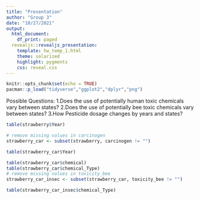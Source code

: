 ```yaml
---
title: "Presentation"
author: "Group 3"
date: "10/27/2021"
output:
  html_document:
    df_print: paged
  revealjs::revealjs_presentation:
    template: hw_temp_1.html
    theme: solarized
    highlight: pygments
    css: reveal.css
---
```


```r
knitr::opts_chunk$set(echo = TRUE)
pacman::p_load("tidyverse","ggplot2","dplyr","png")
```

Possible Questions:
1.Does the use of potentially human toxic chemicals vary between states?
2.Does the use of potentially bee toxic chemicals vary between states?
3.How Pesticide dosage changes by years and states?

```r
table(strawberry$Year)
```

```r
# remove missing values in carcinogen
strawberry_car <- subset(strawberry, carcinogen != "")
```

```r
table(strawberry_car$Year)
```
```r
table(strawberry_car$chemical)
table(strawberry_car$chemical_Type)
# remove missing values in toxicity_bee
strawberry_car_insec <- subset(strawberry_car, toxicity_bee != "")

table(strawberry_car_insec$chemical_Type)
```

